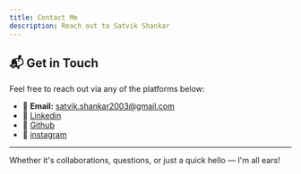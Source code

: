 ```yaml
---
title: Contact Me
description: Reach out to Satvik Shankar
---
```


## 📬 Get in Touch

Feel free to reach out via any of the platforms below:

- 📧 **Email:** [satvik.shankar2003@gmail.com](mailto:satvik.shankar2003@gmail.com)
- 💼 [Linkedin](https://www.linkedin.com/in/satvik-shankar-49b193226/)
- 🐙 [Github](https://github.com/SATVIK-SHANKAR)
- 📸 [instagram](https://www.instagram.com/satvik.i.o/)

---

Whether it's collaborations, questions, or just a quick hello — I'm all ears!